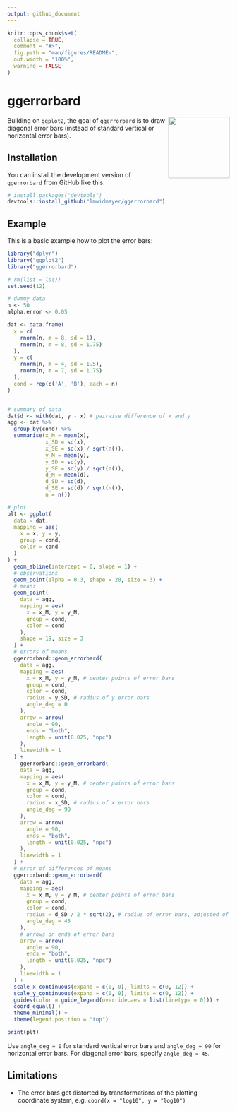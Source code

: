 ```yaml
---
output: github_document
---
```


<!-- README.md is generated from README.Rmd. Please edit that file -->

```r
knitr::opts_chunk$set(
  collapse = TRUE,
  comment = "#>",
  fig.path = "man/figures/README-",
  out.width = "100%",
  warning = FALSE
)
```

# ggerrorbard

<!-- badges: start -->
<!-- badges: end -->

<img src="man/figures/logo.svg" align="right" height="139" />

Building on `ggplot2`, the goal of `ggerrorbard` is to draw diagonal error bars (instead of standard vertical or horizontal error bars). 

## Installation

You can install the development version of `ggerrorbard` from GitHub like this:

``` r
# install.packages("devtools")
devtools::install_github("lmwidmayer/ggerrorbard")
```

## Example

This is a basic example how to plot the error bars:

```r
library("dplyr")
library("ggplot2")
library("ggerrorbard")

# rm(list = ls())
set.seed(12)

# dummy data
n <- 50
alpha.error <- 0.05

dat <- data.frame(
  x = c(
    rnorm(n, m = 8, sd = 1),
    rnorm(n, m = 8, sd = 1.75)
  ),
  y = c(
    rnorm(n, m = 4, sd = 1.5),
    rnorm(n, m = 7, sd = 1.75)
  ),
  cond = rep(c('A', 'B'), each = n)
)


# summary of data
dat$d <- with(dat, y - x) # pairwise difference of x and y
agg <- dat %>%
  group_by(cond) %>%
  summarise(x_M = mean(x),
            x_SD = sd(x),
            x_SE = sd(x) / sqrt(n()),
            y_M = mean(y),
            y_SD = sd(y),
            y_SE = sd(y) / sqrt(n()),
            d_M = mean(d),
            d_SD = sd(d),
            d_SE = sd(d) / sqrt(n()),
            n = n())

# plot
plt <- ggplot(
  data = dat,
  mapping = aes(
    x = x, y = y,
    group = cond,
    color = cond
  )
) +
  geom_abline(intercept = 0, slope = 1) +
  # observations
  geom_point(alpha = 0.3, shape = 20, size = 3) +
  # means
  geom_point(
    data = agg,
    mapping = aes(
      x = x_M, y = y_M,
      group = cond,
      color = cond
    ),
    shape = 19, size = 3
  ) +
  # errors of means
  ggerrorbard::geom_errorbard(
    data = agg,
    mapping = aes(
      x = x_M, y = y_M, # center points of error bars
      group = cond,
      color = cond,
      radius = y_SD, # radius of y error bars
      angle_deg = 0
    ),
    arrow = arrow(
      angle = 90,
      ends = "both",
      length = unit(0.025, "npc")
    ),
    linewidth = 1
  ) +
    ggerrorbard::geom_errorbard(
    data = agg,
    mapping = aes(
      x = x_M, y = y_M, # center points of error bars
      group = cond,
      color = cond,
      radius = x_SD, # radius of x error bars
      angle_deg = 90
    ),
    arrow = arrow(
      angle = 90,
      ends = "both",
      length = unit(0.025, "npc")
    ),
    linewidth = 1
  ) +
  # error of differences of means
  ggerrorbard::geom_errorbard(
    data = agg,
    mapping = aes(
      x = x_M, y = y_M, # center points of error bars
      group = cond,
      color = cond,
      radius = d_SD / 2 * sqrt(2), # radius of error bars, adjusted of 45° rotation (?)
      angle_deg = 45
    ),
    # arrows on ends of error bars
    arrow = arrow(
      angle = 90,
      ends = "both",
      length = unit(0.025, "npc")
    ),
    linewidth = 1
  ) +
  scale_x_continuous(expand = c(0, 0), limits = c(0, 12)) +
  scale_y_continuous(expand = c(0, 0), limits = c(0, 12)) +
  guides(color = guide_legend(override.aes = list(linetype = 0))) +
  coord_equal() +
  theme_minimal() +
  theme(legend.position = "top")

print(plt)
```

Use `angle_deg = 0` for standard vertical error bars and `angle_deg = 90` for horizontal error bars. For diagonal error bars, specify `angle_deg = 45`.

## Limitations

- The error bars get distorted by transformations of the plotting coordinate system, e.g. `coord(x = "log10", y = "log10")`

<!--
You'll still need to render `README.Rmd` regularly, to keep `README.md` up-to-date. `devtools::build_readme()` is handy for this.
-->
